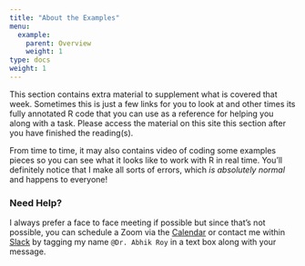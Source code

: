 ```yaml
---
title: "About the Examples"
menu:
  example:
    parent: Overview
    weight: 1
type: docs
weight: 1
---
```


This section contains extra material to supplement what is covered that week. Sometimes this is just a few links for you to look at and other times its fully annotated R code that you can use as a reference for helping you along with a task. Please access the material on this site this section after you have finished the reading(s). 

From time to time, it may also contains video of coding some examples pieces so you can see what it looks like to work with R in real time. You'll definitely notice that I make all sorts of errors, which *is absolutely normal* and happens to everyone!

### Need Help?
I always prefer a face to face meeting if possible but since that's not possible, you can schedule a Zoom via the [Calendar](https://calendly.com/nopiecharts/short30){target="_blank"} or contact me within [Slack](http:/2021edp693e.slack.com){target="_blank"} by tagging my name `@Dr. Abhik Roy` in a text box along with your message.
